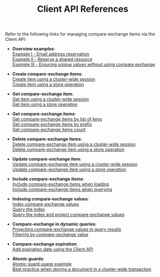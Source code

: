 ﻿---
title: "Client API References"
hide_table_of_contents: true
sidebar_label: "Client API References"
sidebar_position: 1
---


<Admonition type="note" title="">

Refer to the following links for managing compare-exchange items via the Client API:

* **Overview examples**:  
  [Example I - Email address reservation](../../compare-exchange/overview#example-i---email-address-reservation)  
  [Example II - Reserve a shared resource](../../compare-exchange/overview#example-ii---reserve-a-shared-resource)  
  [Example III - Ensuring unique values without using compare exchange](../../compare-exchange/overview#example-iii---ensuring-unique-values-without-using-compare-exchange)  

* **Create compare-exchange items**:  
  [Create item using a cluster-wide session](../../compare-exchange/create-cmpxchg-items#create-item-using-a-cluster-wide-session)  
  [Create item using a store operation](../../compare-exchange/create-cmpxchg-items#create-item-using-a-store-operation)  

* **Get compare-exchange item**:  
  [Get item using a cluster-wide session](../../compare-exchange/get-cmpxchg-item#get-item-using-a-cluster-wide-session)  
  [Get item using a store operation](../../compare-exchange/get-cmpxchg-item#get-item-using-a-store-operation)  
  
* **Get compare-exchange items**:  
  [Get compare-exchange items by list of keys](../../compare-exchange/get-cmpxchg-items#get-compare-exchange-items-by-list-of-keys)  
  [Get compare-exchange items by prefix](../../compare-exchange/get-cmpxchg-items#get-compare-exchange-items-by-prefix)    
  [Get compare-exchange items count](../../compare-exchange/get-cmpxchg-items#get-compare-exchange-items-count)  

* **Delete compare-exchange items**:  
  [Delete compare-exchange item using a cluster-wide session](../../compare-exchange/delete-cmpxchg-items#delete-compare-exchange-item-using-a-cluster-wide-session)  
  [Delete compare-exchange item using a store operation](../../compare-exchange/delete-cmpxchg-items#delete-compare-exchange-item-using-a-store-operation)  

* **Update compare-exchange item**:  
  [Update compare-exchange item using a cluster-wide session](../../compare-exchange/update-cmpxchg-item#update-compare-exchange-item-using-a-cluster-wide-session)  
  [Update compare-exchange item using a store operation](../../compare-exchange/update-cmpxchg-item#update-compare-exchange-item-using-a-store-operation)  
  
* **Include compare-exchange items**:  
  [Include compare-exchange items when loading](../../compare-exchange/include-cmpxchg-items#include-compare-exchange-items-when-loading)  
  [Include compare-exchange items when querying](../../compare-exchange/include-cmpxchg-items#include-compare-exchange-items-when-querying)  

* **Indexing compare-exchange values**:  
  [Index compare-exchange values](../../compare-exchange/indexing-cmpxchg-values#index-compare-exchange-values)  
  [Query the index](../../compare-exchange/indexing-cmpxchg-values#query-the-index)  
  [Query the index and project compare-exchange values](../../compare-exchange/indexing-cmpxchg-values#query-the-index-and-project-compare-exchange-values)  

* **Compare-exchange in dynamic queries**:  
  [Projecting compare-exchange values in query results](../../compare-exchange/cmpxchg-in-dynamic-queries#projecting-compare-exchange-values-in-query-results)  
  [Filtering by compare-exchange value](../../compare-exchange/cmpxchg-in-dynamic-queries#filtering-by-compare-exchange-value)   

* **Compare-exchange expiration**:  
  [Add expiration date using the Client API](../../compare-exchange/cmpxchg-expiration#add-expiration-date-using-the-client-api)  
  
* **Atomic guards**:  
  [Atomic guard usage example](../../compare-exchange/atomic-guards#atomic-guard-usage-example)  
  [Best practice when storing a document in a cluster-wide transaction](../../compare-exchange/atomic-guards#best-practice-when-storing-a-document-in-a-cluster-wide-transaction)  

</Admonition>
